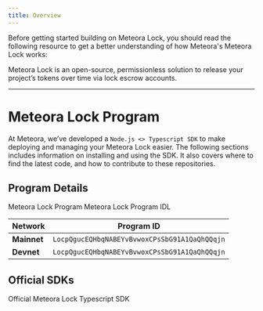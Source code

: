 ```yaml
---
title: Overview
---
```


Before getting started building on Meteora Lock, you should read the following resource to get a better understanding of how Meteora's Meteora Lock works:

<CardGroup cols={1}>
  <Card title="What's Meteora Lock?" icon="question" iconType="solid" href="/overview/other-products/meteora-lock/what-is-meteora-lock">
    Meteora Lock is an open-source, permissionless solution to release your project’s tokens over time via lock escrow accounts.
  </Card>
</CardGroup>

---

# Meteora Lock Program

At Meteora, we’ve developed a `Node.js <> Typescript SDK` to make deploying and managing your Meteora Lock easier. The following sections includes information on installing and using the SDK. It also covers where to find the latest code, and how to contribute to these repositories.

## Program Details

<CardGroup cols={2}>
  <Card title="Meteora Lock Program" icon="rust" iconType="solid" href="https://github.com/jup-ag/jup-lock">
    Meteora Lock Program
  </Card>
  <Card title="Meteora Lock IDL" icon="code" iconType="solid" href="https://github.com/MeteoraAg/met-lock-sdk/blob/main/src/idl/idl.json">
    Meteora Lock Program IDL
  </Card>
</CardGroup>

<div className="overflow-x-auto">
  <table className="w-full border-collapse">
    <thead>
      <tr className="border-b border-gray-300 dark:border-gray-600">
        <th className="text-left py-3 px-4 font-semibold text-gray-900 dark:text-gray-100">Network</th>
        <th className="text-left py-3 px-4 font-semibold text-gray-900 dark:text-gray-100">Program ID</th>
      </tr>
    </thead>
    <tbody>
      <tr className="border-b border-gray-200 dark:border-gray-700 hover:bg-gray-50 dark:hover:bg-gray-800">
        <td className="py-3 px-4"><strong className="text-gray-900 dark:text-gray-100">Mainnet</strong></td>
        <td className="py-3 px-4"><code className="bg-gray-100 dark:bg-gray-800 px-2 py-1 rounded text-sm font-mono">LocpQgucEQHbqNABEYvBvwoxCPsSbG91A1QaQhQQqjn</code></td>
      </tr>
      <tr className="border-b border-gray-200 dark:border-gray-700 hover:bg-gray-50 dark:hover:bg-gray-800">
        <td className="py-3 px-4"><strong className="text-gray-900 dark:text-gray-100">Devnet</strong></td>
        <td className="py-3 px-4"><code className="bg-gray-100 dark:bg-gray-800 px-2 py-1 rounded text-sm font-mono">LocpQgucEQHbqNABEYvBvwoxCPsSbG91A1QaQhQQqjn</code></td>
      </tr>
    </tbody>
  </table>
</div>

## Official SDKs

<CardGroup cols={2}>
  <Card title="Typescript SDK" icon="node-js" iconType="solid" href="/developer-guide/guides/meteora-lock/typescript-sdk/getting-started">
    Official Meteora Lock Typescript SDK
  </Card>
</CardGroup>